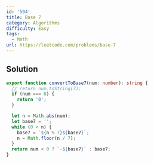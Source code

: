 ```yaml
---
id: '504'
title: Base 7
category: Algorithms
difficulty: Easy
tags:
  - Math
url: https://leetcode.com/problems/base-7
---
```


## Solution

```typescript showLineNumbers
export function convertToBase7(num: number): string {
  // return num.toString(7);
  if (num === 0) {
    return '0';
  }

  let n = Math.abs(num);
  let base7 = '';
  while (0 < n) {
    base7 = `${n % 7}${base7}`;
    n = Math.floor(n / 7);
  }
  return num < 0 ? `-${base7}` : base7;
}
```
